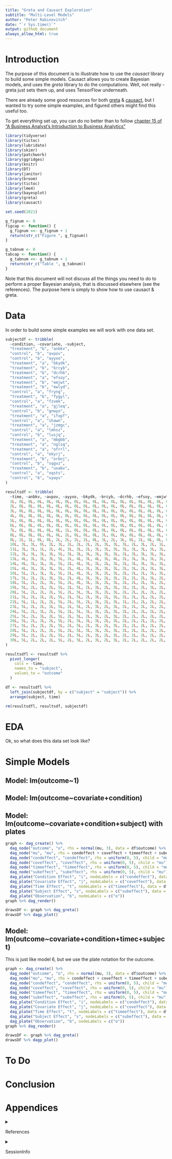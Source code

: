 ```yaml
---
title: "Greta and Causact Exploration"
subtitle: "Multi-Level Models"
author: "Peter Rabinovitch"
date: "`r Sys.time()`"
output: github_document
always_allow_html: true
---
```



# Introduction

The purpose of this document is to illustrate how to use the *causact* library to build some simple models. Causact allows you to create Bayesian models, and uses the *greta* library to do the computations. Well, not really - greta just sets them up, and uses TensorFlow underneath.

There are already some good resources for both [greta](https://greta-stats.org/index.html) & [causact](https://www.causact.com/), but I wanted to try some simple examples, and figured others might find this useful too.

To get everything set up, you can do no better than to follow [chapter 15 of "A Business Analyst’s Introduction to Business Analytics"](https://www.causact.com/install-tensorflow-greta-and-causact.html#install-tensorflow-greta-and-causact)

```r
library(tidyverse)
library(tictoc)
library(lubridate)
library(skimr)
library(patchwork)
library(ggridges)
library(knitr)
library(DT)
library(janitor)
library(broom)
library(tictoc)
library(lme4)
library(bayesplot)
library(greta)
library(causact)

set.seed(2021)

g_fignum <- 0
figcap <- function() {
  g_fignum <<- g_fignum + 1
  return(str_c("Figure ", g_fignum))
}

g_tabnum <- 0
tabcap <- function() {
  g_tabnum <<- g_tabnum + 1
  return(str_c("Table ", g_tabnum))
}
```

Note that this document will not discuss all the things you need to do to perform a proper Bayesian analysis, that is discussed elsewhere (see the references). The purpose here is simply to show how to use causact & greta.

# Data

In order to build some simple examples we will work with one data set.

```r
subjectdf <- tribble(
  ~condition, ~covariate, ~subject,
  "treatment", "b", "anbkv",
  "control", "b", "avpov",
  "control", "b", "ayyxo",
  "treatment", "a", "bkydk",
  "treatment", "b", "brcyb",
  "treatment", "b", "dcrhb",
  "treatment", "a", "efsoy",
  "treatment", "b", "emjwt",
  "treatment", "b", "ewlyd",
  "control", "a", "fryng",
  "treatment", "b", "fygyl",
  "control", "a", "fzvmk",
  "treatment", "a", "gjleq",
  "control", "b", "gnwyo",
  "treatment", "a", "ifxpf",
  "control", "a", "ihawn",
  "treatment", "a", "jzmgc",
  "control", "a", "lmhsz",
  "control", "b", "lusjq",
  "treatment", "a", "mbgbb",
  "treatment", "a", "nglsq",
  "treatment", "a", "ofrrl",
  "control", "a", "okyrj",
  "treatment", "b", "orbnj",
  "control", "b", "sqgvz",
  "treatment", "b", "uxabv",
  "control", "a", "xqsts",
  "control", "b", "xywyv"
)

resultsdf <- tribble(
  ~time, ~anbkv, ~avpov, ~ayyxo, ~bkydk, ~brcyb, ~dcrhb, ~efsoy, ~emjwt, ~ewlyd, ~fryng, ~fygyl, ~fzvmk, ~gjleq, ~gnwyo, ~ifxpf, ~ihawn, ~jzmgc, ~lmhsz, ~lusjq, ~mbgbb, ~nglsq, ~ofrrl, ~okyrj, ~orbnj, ~sqgvz, ~uxabv, ~xqsts, ~xywyv,
  1L, 0L, 0L, 0L, 0L, 0L, 0L, 0L, 0L, 0L, 0L, 0L, 0L, 0L, 0L, 0L, 0L, 0L, 0L, 0L, 0L, 0L, 0L, 0L, 0L, 0L, 0L, 0L, 0L,
  2L, 0L, 0L, 0L, 0L, 0L, 0L, 0L, 0L, 0L, 0L, 0L, 0L, 0L, 0L, 0L, 0L, 0L, 0L, 0L, 0L, 0L, 0L, 0L, 0L, 0L, 0L, 0L, 0L,
  3L, 0L, 0L, 0L, 0L, 0L, 0L, 0L, 0L, 0L, 0L, 0L, 0L, 0L, 0L, 0L, 0L, 0L, 0L, 0L, 0L, 0L, 0L, 0L, 0L, 0L, 0L, 0L, 0L,
  4L, 0L, 0L, 0L, 0L, 0L, 0L, 0L, 0L, 0L, 0L, 0L, 0L, 0L, 0L, 0L, 0L, 0L, 0L, 0L, 0L, 0L, 0L, 0L, 0L, 0L, 0L, 0L, 0L,
  5L, 0L, 0L, 0L, 0L, 0L, 0L, 0L, 0L, 0L, 0L, 0L, 0L, 0L, 0L, 0L, 0L, 0L, 0L, 0L, 0L, 0L, 0L, 0L, 0L, 0L, 0L, 0L, 0L,
  6L, 0L, 0L, 0L, 0L, 0L, 0L, 0L, 0L, 0L, 0L, 0L, 0L, 0L, 0L, 0L, 0L, 0L, 0L, 0L, 0L, 0L, 0L, 0L, 0L, 0L, 0L, 0L, 0L,
  7L, 0L, 0L, 0L, 0L, 0L, 1L, 0L, 0L, 0L, 0L, 0L, 0L, 0L, 0L, 0L, 0L, 0L, 0L, 0L, 0L, 0L, 0L, 0L, 0L, 0L, 0L, 0L, 0L,
  8L, 0L, 0L, 0L, 0L, 0L, 2L, 0L, 0L, 0L, 3L, 0L, 0L, 0L, 0L, 0L, 0L, 0L, 0L, 0L, 1L, 0L, 0L, 1L, 0L, 0L, 0L, 0L, 0L,
  9L, 2L, 1L, 0L, 0L, 2L, 2L, 2L, 2L, 0L, 3L, 2L, 3L, 0L, 2L, 0L, 0L, 0L, 0L, 2L, 2L, 0L, 1L, 2L, 0L, 0L, 1L, 0L, 0L,
  10L, 3L, 3L, 0L, 2L, 3L, 2L, 2L, 2L, 2L, 3L, 3L, 3L, 2L, 3L, 2L, 1L, 0L, 0L, 3L, 3L, 2L, 2L, 3L, 0L, 2L, 3L, 1L, 1L,
  11L, 3L, 3L, 1L, 2L, 4L, 3L, 3L, 2L, 3L, 3L, 3L, 3L, 3L, 3L, 3L, 3L, 1L, 0L, 3L, 3L, 3L, 3L, 3L, 2L, 2L, 3L, 2L, 2L,
  12L, 3L, 3L, 3L, 3L, 5L, 3L, 3L, 3L, 3L, 3L, 3L, 2L, 3L, 3L, 3L, 3L, 3L, 0L, 3L, 3L, 3L, 3L, 3L, 3L, 2L, 3L, 2L, 3L,
  13L, 4L, 3L, 3L, 3L, 5L, 2L, 4L, 3L, 4L, 3L, 4L, 2L, 3L, 3L, 3L, 3L, 3L, 1L, 3L, 3L, 2L, 2L, 3L, 3L, 2L, 3L, 3L, 2L,
  14L, 4L, 3L, 3L, 3L, 5L, 2L, 4L, 3L, 3L, 2L, 3L, 2L, 3L, 3L, 3L, 3L, 3L, 2L, 3L, 3L, 2L, 2L, 3L, 3L, 2L, 4L, 3L, 2L,
  15L, 4L, 3L, 3L, 3L, 5L, 2L, 4L, 3L, 3L, 3L, 3L, 2L, 3L, 2L, 3L, 3L, 3L, 2L, 3L, 2L, 2L, 2L, 2L, 3L, 2L, 4L, 3L, 2L,
  16L, 5L, 2L, 3L, 3L, 5L, 2L, 4L, 3L, 3L, 2L, 3L, 2L, 2L, 2L, 3L, 3L, 3L, 2L, 3L, 2L, 2L, 2L, 2L, 3L, 2L, 3L, 3L, 2L,
  17L, 5L, 2L, 2L, 3L, 5L, 2L, 4L, 3L, 3L, 2L, 3L, 2L, 2L, 2L, 3L, 2L, 3L, 2L, 2L, 2L, 2L, 2L, 2L, 3L, 2L, 3L, 2L, 2L,
  18L, 5L, 2L, 2L, 3L, 5L, 2L, 4L, 3L, 3L, 2L, 3L, 2L, 2L, 2L, 3L, 2L, 3L, 2L, 2L, 2L, 2L, 2L, 2L, 3L, 2L, 3L, 2L, 2L,
  19L, 5L, 2L, 2L, 2L, 5L, 2L, 5L, 2L, 3L, 2L, 3L, 2L, 2L, 2L, 3L, 2L, 3L, 2L, 2L, 2L, 2L, 2L, 2L, 3L, 2L, 3L, 2L, 2L,
  20L, 5L, 2L, 2L, 2L, 5L, 2L, 5L, 3L, 3L, 2L, 3L, 2L, 2L, 2L, 2L, 2L, 3L, 1L, 2L, 2L, 2L, 2L, 2L, 3L, 2L, 3L, 2L, 2L,
  21L, 5L, 2L, 2L, 2L, 5L, 2L, 5L, 2L, 3L, 2L, 3L, 2L, 2L, 2L, 2L, 2L, 3L, 0L, 2L, 2L, 2L, 2L, 2L, 3L, 2L, 3L, 2L, 2L,
  22L, 5L, 1L, 2L, 2L, 5L, 2L, 5L, 2L, 3L, 2L, 3L, 1L, 2L, 2L, 2L, 2L, 3L, 1L, 2L, 2L, 2L, 2L, 2L, 3L, 2L, 3L, 2L, 2L,
  23L, 5L, 2L, 2L, 2L, 5L, 2L, 5L, 2L, 3L, 2L, 3L, 2L, 2L, 2L, 2L, 2L, 3L, 0L, 2L, 2L, 2L, 2L, 2L, 3L, 2L, 3L, 2L, 2L,
  24L, 5L, 2L, 3L, 2L, 5L, 2L, 5L, 3L, 3L, 2L, 3L, 2L, 2L, 2L, 2L, 2L, 3L, 0L, 2L, 2L, 2L, 2L, 2L, 2L, 2L, 3L, 2L, 2L,
  25L, 5L, 2L, 3L, 2L, 5L, 2L, 5L, 2L, 3L, 2L, 3L, 2L, 2L, 2L, 2L, 2L, 3L, 0L, 2L, 2L, 2L, 2L, 2L, 2L, 2L, 2L, 2L, 2L,
  26L, 5L, 2L, 3L, 2L, 5L, 2L, 5L, 3L, 3L, 2L, 3L, 2L, 2L, 2L, 2L, 2L, 3L, 0L, 2L, 2L, 2L, 2L, 2L, 2L, 2L, 2L, 2L, 2L,
  27L, 5L, 2L, 2L, 2L, 5L, 2L, 5L, 2L, 3L, 2L, 3L, 2L, 2L, 2L, 2L, 2L, 3L, 0L, 2L, 2L, 2L, 2L, 2L, 2L, 2L, 2L, 2L, 2L,
  28L, 5L, 2L, 2L, 2L, 5L, 2L, 5L, 3L, 3L, 2L, 3L, 2L, 2L, 2L, 2L, 2L, 3L, 0L, 2L, 2L, 2L, 2L, 2L, 2L, 2L, 2L, 2L, 2L,
  29L, 5L, 2L, 2L, 2L, 5L, 2L, 5L, 2L, 3L, 2L, 3L, 2L, 2L, 2L, 2L, 2L, 3L, 0L, 2L, 2L, 2L, 2L, 2L, 2L, 2L, 2L, 2L, 2L,
  30L, 5L, 2L, 2L, 2L, 5L, 2L, 5L, 2L, 3L, 2L, 3L, 2L, 2L, 2L, 2L, 2L, 3L, 0L, 2L, 2L, 2L, 2L, 2L, 2L, 2L, 2L, 2L, 2L
)

resultsdfl <- resultsdf %>%
  pivot_longer(
    cols = -time,
    names_to = "subject",
    values_to = "outcome"
  )

df <- resultsdfl %>%
  left_join(subjectdf, by = c("subject" = "subject")) %>%
  arrange(subject, time)

rm(resultsdfl, resultsdf, subjectdf)
```

# EDA

Ok, so what does this data set look like?


# Simple Models


## Model: lm(outcome~1)


## Model: lm(outcome~covariate+condition)




## Model: lm(outcome~covariate+condition+subject) with plates


```r
graph <- dag_create() %>%
  dag_node("outcome", "o", rhs = normal(mu, 3), data = df$outcome) %>%
  dag_node("mu", "mu", rhs = condeffect + coveffect + timeeffect + subeffect, child = "o") %>%
  dag_node("condeffect", "condeffect", rhs = uniform(0, 5), child = "mu") %>%
  dag_node("coveffect", "coveffect", rhs = uniform(0, 5), child = "mu") %>%
  dag_node("timeeffect", "timeeffect", rhs = uniform(0, 5), child = "mu") %>%
  dag_node("subeffect", "subeffect", rhs = uniform(0, 5), child = "mu") %>%
  dag_plate("Condition Effect", "i", nodeLabels = c("condeffect"), data = df$condition, addDataNode = TRUE) %>%
  dag_plate("Covariate Effect", "j", nodeLabels = c("coveffect"), data = df$covariate, addDataNode = TRUE) %>%
  dag_plate("Time Effect", "t", nodeLabels = c("timeeffect"), data = df$timec, addDataNode = TRUE) %>%
  dag_plate("Subject Effect", "s", nodeLabels = c("subeffect"), data = df$subject, addDataNode = TRUE) %>%
  dag_plate("Observation", "b", nodeLabels = c("o"))
graph %>% dag_render()
```
```r
drawsDF <- graph %>% dag_greta()
drawsDF %>% dagp_plot()
```

## Model: lm(outcome~covariate+condition+timec+subject) 

This is just like model 6, but we use the plate notation for the outcome.

```r
graph <- dag_create() %>%
  dag_node("outcome", "o", rhs = normal(mu, 3), data = df$outcome) %>%
  dag_node("mu", "mu", rhs = condeffect + coveffect + timeeffect + subeffect, child = "o") %>%
  dag_node("condeffect", "condeffect", rhs = uniform(0, 5), child = "mu") %>%
  dag_node("coveffect", "coveffect", rhs = uniform(0, 5), child = "mu") %>%
  dag_node("timeeffect", "timeeffect", rhs = uniform(0, 5), child = "mu") %>%
  dag_node("subeffect", "subeffect", rhs = uniform(0, 5), child = "mu") %>%
  dag_plate("Condition Effect", "i", nodeLabels = c("condeffect"), data = df$condition, addDataNode = TRUE) %>%
  dag_plate("Covariate Effect", "j", nodeLabels = c("coveffect"), data = df$covariate, addDataNode = TRUE) %>%
  dag_plate("Time Effect", "t", nodeLabels = c("timeeffect"), data = df$timec, addDataNode = TRUE) %>%
  dag_plate("Subject Effect", "s", nodeLabels = c("subeffect"), data = df$subject, addDataNode = TRUE) %>%
  dag_plate("Observation", "b", nodeLabels = c("o"))
graph %>% dag_render()
```
```r
drawsDF <- graph %>% dag_greta()
drawsDF %>% dagp_plot()
```




# To Do


# Conclusion


# Appendices

<details>

<summary>

References

</summary>

[greta](https://greta-stats.org/index.html)  
[causact](https://www.causact.com/)  
[Stan](https://mc-stan.org/)  
[Rethinking](https://xcelab.net/rm/statistical-rethinking/)  
[RAOS](https://avehtari.github.io/ROS-Examples/index.html)  
[Workflow 1](http://www.stat.columbia.edu/~gelman/research/unpublished/Bayesian_Workflow_article.pdf)  
[Workflow 2](https://betanalpha.github.io/assets/case_studies/principled_bayesian_workflow.html)  

</details>

<details>

<summary>

SessionInfo

</summary>

```r
sessionInfo()
```

</details>
